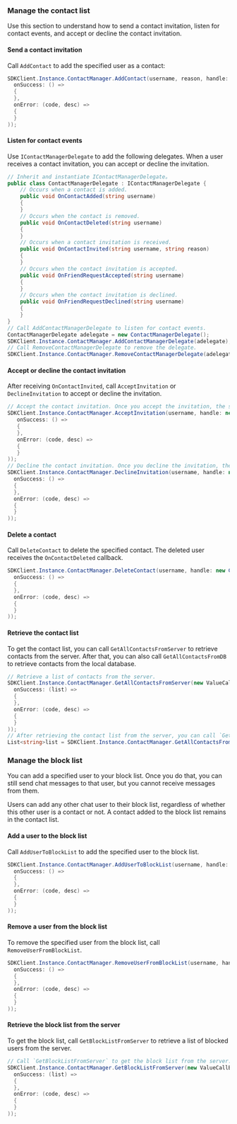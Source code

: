 <PlatformWrapper platform="unity">

### Manage the contact list

Use this section to understand how to send a contact invitation, listen for contact events, and accept or decline the contact invitation.

#### Send a contact invitation

Call `AddContact` to add the specified user as a contact:

```C#
SDKClient.Instance.ContactManager.AddContact(username, reason, handle: new CallBack(
  onSuccess: () =>
  {
  },
  onError: (code, desc) =>
  {
  }
));
```

#### Listen for contact events

Use `IContactManagerDelegate` to add the following delegates. When a user receives a contact invitation, you can accept or decline the invitation. 

```C#
// Inherit and instantiate IContactManagerDelegate。
public class ContactManagerDelegate : IContactManagerDelegate {
    // Occurs when a contact is added.
    public void OnContactAdded(string username)
    {
    }
    // Occurs when the contact is removed.
    public void OnContactDeleted(string username)
    {
    }
    // Occurs when a contact invitation is received.
    public void OnContactInvited(string username, string reason)
    {
    }
    // Occurs when the contact invitation is accepted.
    public void OnFriendRequestAccepted(string username)
    {
    }
    // Occurs when the contact invitation is declined.
    public void OnFriendRequestDeclined(string username)
    {
    }
}
// Call AddContactManagerDelegate to listen for contact events.
ContactManagerDelegate adelegate = new ContactManagerDelegate();
SDKClient.Instance.ContactManager.AddContactManagerDelegate(adelegate);
// Call RemoveContactManagerDelegate to remove the delegate.
SDKClient.Instance.ContactManager.RemoveContactManagerDelegate(adelegate);
```

#### Accept or decline the contact invitation

After receiving `OnContactInvited`, call `AcceptInvitation` or `DeclineInvitation` to accept or decline the invitation.

```C#
// Accept the contact invitation. Once you accept the invitation, the sender receives the OnFriendRequestAccepted callback.
SDKClient.Instance.ContactManager.AcceptInvitation(username, handle: new CallBack(
   onSuccess: () =>
   {        
   },
   onError: (code, desc) =>
   {
   }
));
// Decline the contact invitation. Once you decline the invitation, the sender receives the OnFriendRequestDeclined callback.
SDKClient.Instance.ContactManager.DeclineInvitation(username, handle: new CallBack(
  onSuccess: () =>
  {
  },
  onError: (code, desc) =>
  {
  }
));
```

#### Delete a contact

Call `DeleteContact` to delete the specified contact. The deleted user receives the `OnContactDeleted` callback.

```C#
SDKClient.Instance.ContactManager.DeleteContact(username, handle: new CallBack(
  onSuccess: () =>
  {
  },
  onError: (code, desc) =>
  {
  }
));
```

#### Retrieve the contact list

To get the contact list, you can call `GetAllContactsFromServer` to retrieve contacts from the server. After that, you can also call `GetAllContactsFromDB` to retrieve contacts from the local database.

```C#
// Retrieve a list of contacts from the server.
SDKClient.Instance.ContactManager.GetAllContactsFromServer(new ValueCallBack<List<string>>(
  onSuccess: (list) =>
  {
  },
  onError: (code, desc) =>
  {
  }
));
// After retrieving the contact list from the server, you can call `GetAllContactsFromDB` to get the list of contacts from the local database.
List<string>list = SDKClient.Instance.ContactManager.GetAllContactsFromDB();
```

### Manage the block list

You can add a specified user to your block list. Once you do that, you can still send chat messages to that user, but you cannot receive messages from them. 

<div class="note alert">Users can add any other chat user to their block list, regardless of whether this other user is a contact or not. A contact added to the block list remains in the contact list.</div>

#### Add a user to the block list

Call `AddUserToBlockList` to add the specified user to the block list.

```C#
SDKClient.Instance.ContactManager.AddUserToBlockList(username, handle: new CallBack(
  onSuccess: () =>
  {
  },
  onError: (code, desc) =>
  {
  }
));
```

#### Remove a user from the block list

To remove the specified user from the block list, call `RemoveUserFromBlockList`.

```C#
SDKClient.Instance.ContactManager.RemoveUserFromBlockList(username, handle: new CallBack(
  onSuccess: () =>
  {
  },
  onError: (code, desc) =>
  {
  }
));
```

#### Retrieve the block list from the server

To get the block list, call `GetBlockListFromServer` to retrieve a list of blocked users from the server. 

```C#
// Call `GetBlockListFromServer` to get the block list from the server.
SDKClient.Instance.ContactManager.GetBlockListFromServer(new ValueCallBack<List<string>>(
  onSuccess: (list) =>
  {
  },
  onError: (code, desc) =>
  {
  }
));
```

</PlatformWrapper>